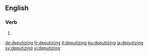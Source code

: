 ==English==

===Verb===
{{head|en|present participle}}

# {{present participle of|deputize|lang=en|nocat=1}}

[[de:deputizing]]
[[fr:deputizing]]
[[it:deputizing]]
[[ku:deputizing]]
[[ja:deputizing]]
[[sv:deputizing]]
[[vi:deputizing]]